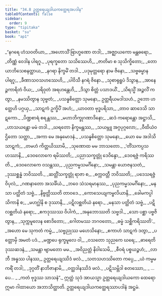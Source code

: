 ```yaml
---
title: "34.8 ဥတ္တရေယျဒါယကတ္ထေရအပဒါန"
tableOfContents: false
sidebar:
  order: 9
type: "tipitaka"
basket: "su"
book: "ap1"
---
```



<DynamicBreadcrumb />

<Division number="90" book="ap1">

<Paragraph number="3818" type="verses" book="ap1">
_“နဂရေ ဟံသဝတိယာ,_  
_အဟောသိံ ဗြာဟ္မဏော တဒါ;_  
_အဇ္ဈာယကော မန္တဓရော,_  
_တိဏ္ဏံ ဝေဒါန ပါရဂူ._  

</Paragraph>

</Division>
<Division number="91" book="ap1">

<Paragraph number="3819" type="verses" book="ap1">
_ပုရက္ခတော သသိဿေဟိ,_  
_ဇာတိမာ စ သုသိက္ခိတော;_  
_တောယာဘိသေစနတ္ထာယ,_  
_နဂရာ နိက္ခမိံ တဒါ._  

</Paragraph>

</Division>
<Division number="92" book="ap1">

<Paragraph number="3820" type="verses" book="ap1">
_ပဒုမုတ္တရော နာမ ဇိနော,_  
_သဗ္ဗဓမ္မာန ပါရဂူ;_  
_ခီဏာသဝသဟဿေဟိ,_  
_ပါဝိသီ နဂရံ ဇိနော._  

</Paragraph>

</Division>
<Division number="93" book="ap1">

<Paragraph number="3821" type="verses" book="ap1">
_သုစာရုရူပံ ဒိသွာန,_  
_အာနေဉ္ဇကာရိတံ ဝိယ;_  
_ပရိဝုတံ အရဟန္တေဟိ,_  
_ဒိသွာ စိတ္တံ ပသာဒယိံ._  

</Paragraph>

</Division>
<Division number="94" book="ap1">

<Paragraph number="3822" type="verses" book="ap1">
_သိရသ္မိံ အဉ္ဇလိံ ကတွာ,_  
_နမဿိတွာန သုဗ္ဗတံ;_  
_ပသန္နစိတ္တော သုမနော,_  
ဥတ္တရီယမဒါသဟံ._  

</Paragraph>

</Division>
<Division number="95" book="ap1">

<Paragraph number="3823" type="verses" book="ap1">
ဥဘော ဟတ္ထေဟိ ပဂ္ဂယှ,_  
_သာဋကံ ဥက္ခိပိံ အဟံ;_  
_ယာဝတာ ဗုဒ္ဓပရိသာ,_  
_တာဝ ဆာဒေသိ သာဋကော._  

</Paragraph>

</Division>
<Division number="96" book="ap1">

<Paragraph number="3824" type="verses" book="ap1">
_ပိဏ္ဍစာရံ စရန္တဿ,_  
_မဟာဘိက္ခုဂဏာဒိနော;_  
_ဆဒံ ကရောန္တော အဋ္ဌာသိ,_  
_ဟာသယန္တော မမံ တဒါ._  

</Paragraph>

</Division>
<Division number="97" book="ap1">

<Paragraph number="3825" type="verses" book="ap1">
_ဃရတော နိက္ခမန္တဿ,_  
_သယမ္ဘူ အဂ္ဂပုဂ္ဂလော;_  
_ဝီထိယံဝ ဌိတော သတ္ထာ,_  
_အကာ မေ အနုမောဒနံ._  

</Paragraph>

</Division>
<Division number="98" book="ap1">

<Paragraph number="3826" type="verses" book="ap1">
_ပသန္နစိတ္တော သုမနော,_  
_ယော မေ အဒါသိ သာဋကံ;_  
_တမဟံ ကိတ္တယိဿာမိ,_  
_သုဏောထ မမ ဘာသတော._  

</Paragraph>

</Division>
<Division number="99" book="ap1">

<Paragraph number="3827" type="verses" book="ap1">
_‘တိံသကပ္ပသဟဿာနိ,_  
_ဒေဝလောကေ ရမိဿတိ;_  
_ပညာသက္ခတ္တုံ ဒေဝိန္ဒော,_  
_ဒေဝရဇ္ဇံ ကရိဿတိ._  

</Paragraph>

</Division>
<Division number="100" book="ap1">

<Paragraph number="3828" type="verses" book="ap1">
_ဒေဝလောကေ ဝသန္တဿ,_  
_ပုညကမ္မသမင်္ဂိနော;_  
_သမန္တာ ယောဇနသတံ,_  
_ဒုဿစ္ဆန္နံ ဘဝိဿတိ._  

</Paragraph>

</Division>
<Division number="101" book="ap1">

<Paragraph number="3829" type="verses" book="ap1">
_ဆတ္တိံသက္ခတ္တုံ ရာဇာ စ,_  
_စက္ကဝတ္တီ ဘဝိဿတိ;_  
_ပဒေသရဇ္ဇံ ဝိပုလံ,_  
_ဂဏနာတော အသင်္ခိယံ._  

</Paragraph>

</Division>
<Division number="102" book="ap1">

<Paragraph number="3830" type="verses" book="ap1">
_ဘဝေ သံသရမာနဿ,_  
_ပုညကမ္မသမင်္ဂိနော;_  
_မနသာ ပတ္ထိတံ သဗ္ဗံ,_  
_နိဗ္ဗတ္တိဿတိ တာဝဒေ._  

</Paragraph>

</Division>
<Division number="103" book="ap1">

<Paragraph number="3831" type="verses" book="ap1">
_ကောသေယျကမ္ဗလိယာနိ,_  
_ခေါမကပ္ပါသိကာနိ စ;_  
_မဟဂ္ဃါနိ စ ဒုဿာနိ,_  
_ပဋိလစ္ဆတိယံ နရော._  

</Paragraph>

</Division>
<Division number="104" book="ap1">

<Paragraph number="3832" type="verses" book="ap1">
_မနသာ ပတ္ထိတံ သဗ္ဗံ,_  
_ပဋိလစ္ဆတိယံ နရော;_  
_ဧကဒုဿဿ ဝိပါကံ,_  
_အနုဘောဿတိ သဗ္ဗဒါ._  

</Paragraph>

</Division>
<Division number="105" book="ap1">

<Paragraph number="3833" type="verses" book="ap1">
_သော ပစ္ဆာ ပဗ္ဗဇိတွာန,_  
_သုက္ကမူလေန စောဒိတော;_  
_ဂေါတမဿ ဘဂဝတော,_  
_ဓမ္မံ သစ္ဆိကရိဿတိ’._  

</Paragraph>

</Division>
<Division number="106" book="ap1">

<Paragraph number="3834" type="verses" book="ap1">
_အဟော မေ သုကတံ ကမ္မံ,_  
_သဗ္ဗညုဿ မဟေသိနော;_  
_ဧကာဟံ သာဋကံ ဒတွာ,_  
_ပတ္တောမှိ အမတံ ပဒံ._  

</Paragraph>

</Division>
<Division number="107" book="ap1">

<Paragraph number="3835" type="verses" book="ap1">
_မဏ္ဍပေ ရုက္ခမူလေ ဝါ,_  
_ဝသတော သုညကေ ဃရေ;_  
_ဓာရေတိ ဒုဿဆဒနံ,_  
_သမန္တာ ဗျာမတော မမ._  

</Paragraph>

</Division>
<Division number="108" book="ap1">

<Paragraph number="3836" type="verses" book="ap1">
_အဝိညတ္တံ နိဝါသေမိ,_  
_စီဝရံ ပစ္စယဉ္စဟံ;_  
_လာဘီ အန္နဿ ပါနဿ,_  
ဥတ္တရေယျဿိဒံ ဖလံ._  

</Paragraph>

</Division>
<Division number="109" book="ap1">

<Paragraph number="3837" type="verses" book="ap1">
_သတသဟဿိတော ကပ္ပေ,_  
_ယံ ကမ္မမကရိံ တဒါ;_  
_ဒုဂ္ဂတိံ နာဘိဇာနာမိ,_  
_ဝတ္ထဒါနဿိဒံ ဖလံ._  

</Paragraph>

</Division>
<Division number="110" book="ap1">

<Paragraph number="3838" type="verses" book="ap1">
_ပဋိသမ္ဘိဒါ စတဿော,_  
_ …ပေ… _  
_ကတံ ဗုဒ္ဓဿ သာသနံ”._  

</Paragraph>

<Paragraph number="3839" book="ap1">
ဣတ္ထံ သုဒံ အာယသ္မာ ဥတ္တရေယျဒါယကော ထေရော ဣမာ ဂါထာယော အဘာသိတ္ထာတိ.

</Paragraph>
</Division>

<Paragraph number="3840" type="center" book="ap1">
ဥတ္တရေယျဒါယကတ္ထေရဿာပဒါနံ အဋ္ဌမံ.
</Paragraph>